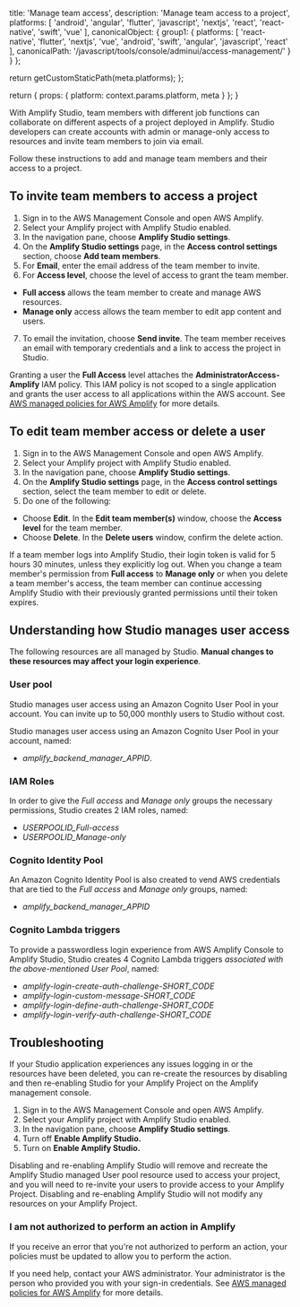                   
  title: 'Manage team access',
  description: 'Manage team access to a project',
  platforms: [
    'android',
    'angular',
    'flutter',
    'javascript',
    'nextjs',
    'react',
    'react-native',
    'swift',
    'vue'
  ],
  canonicalObject: {
    group1: {
      platforms: [
        'react-native',
        'flutter',
        'nextjs',
        'vue',
        'android',
        'swift',
        'angular',
        'javascript',
        'react'
      ],
      canonicalPath: '/javascript/tools/console/adminui/access-management/'
    }
  }
};

  return getCustomStaticPath(meta.platforms);
};

  return {
    props: {
      platform: context.params.platform,
      meta
    }
  };
}
          

With Amplify Studio, team members with different job functions can collaborate on different aspects of a project deployed in Amplify. Studio developers can create accounts with admin or manage-only access to resources and invite team members to join via email.

Follow these instructions to add and manage team members and their access to a project.

## To invite team members to access a project

1. Sign in to the AWS Management Console and open AWS Amplify.
2. Select your Amplify project with Amplify Studio enabled.
3. In the navigation pane, choose **Amplify Studio settings**.
4. On the **Amplify Studio settings** page, in the **Access control settings** section, choose **Add team members**.
5. For **Email**, enter the email address of the team member to invite.
6. For **Access level**, choose the level of access to grant the team member.
  * **Full access** allows the team member to create and manage AWS resources.
  * **Manage only** access allows the team member to edit app content and users.
7. To email the invitation, choose **Send invite**. The team member receives an email with temporary credentials and a link to access the project in Studio.

<Callout warning>

  Granting a user the **Full Access** level attaches the **AdministratorAccess-Amplify** IAM policy. This IAM policy is not scoped to a single application and grants the user access to all applications within the AWS account. See [AWS managed policies for AWS Amplify](https://docs.aws.amazon.com/amplify/latest/userguide/security-iam-awsmanpol.html) for more details.

</Callout>

## To edit team member access or delete a user
1. Sign in to the AWS Management Console and open AWS Amplify.
2. Select your Amplify project with Amplify Studio enabled.
3. In the navigation pane, choose **Amplify Studio settings**.
4. On the **Amplify Studio settings** page, in the **Access control settings** section, select the team member to edit or delete.
5. Do one of the following:
  * Choose **Edit**. In the **Edit team member(s)** window, choose the **Access level** for the team member.
  * Choose **Delete**. In the **Delete users** window, confirm the delete action.

<Callout warning>

If a team member logs into Amplify Studio, their login token is valid for 5 hours 30 minutes, unless they explicitly log out. When you change a team member's permission from **Full access** to **Manage only** or when you delete a team member's access, the team member can continue accessing Amplify Studio with their previously granted permissions until their token expires.

</Callout>

## Understanding how Studio manages user access

<Callout warning>

  The following resources are all managed by Studio. **Manual changes to these resources may affect your login experience**.

</Callout>

### User pool
Studio manages user access using an Amazon Cognito User Pool in your account. You can invite up to 50,000 monthly users to Studio without cost.

Studio manages user access using an Amazon Cognito User Pool in your account, named:
- *amplify_backend_manager_APPID*.

### IAM Roles
In order to give the *Full access* and *Manage only* groups the necessary permissions, Studio creates 2 IAM roles, named:
- *USERPOOLID_Full-access*
- *USERPOOLID_Manage-only*

### Cognito Identity Pool
An Amazon Cognito Identity Pool is also created to vend AWS credentials that are tied to the *Full access* and *Manage only* groups, named:
- *amplify_backend_manager_APPID*

### Cognito Lambda triggers
To provide a passwordless login experience from AWS Amplify Console to Amplify Studio, Studio creates 4 Cognito Lambda triggers *associated with the above-mentioned User Pool*, named:
- *amplify-login-create-auth-challenge-SHORT_CODE*
- *amplify-login-custom-message-SHORT_CODE*
- *amplify-login-define-auth-challenge-SHORT_CODE*
- *amplify-login-verify-auth-challenge-SHORT_CODE*

## Troubleshooting
If your Studio application experiences any issues logging in or the resources have been deleted, you can re-create the resources by disabling and then re-enabling Studio for your Amplify Project on the Amplify management console.

1. Sign in to the AWS Management Console and open AWS Amplify.
2. Select your Amplify project with Amplify Studio enabled.
3. In the navigation pane, choose **Amplify Studio settings**.
4. Turn off **Enable Amplify Studio.**
5. Turn on **Enable Amplify Studio.**

<Callout warning>
   Disabling and re-enabling Amplify Studio will remove and recreate the Amplify Studio managed User pool resource used to access your project, and you will need to re-invite your users to provide access to your Amplify Project. Disabling and re-enabling Amplify Studio will not modify any resources on your Amplify Project.
</Callout>

### I am not authorized to perform an action in Amplify
If you receive an error that you're not authorized to perform an action, your policies must be updated to allow you to perform the action.

If you need help, contact your AWS administrator. Your administrator is the person who provided you with your sign-in credentials. See [AWS managed policies for AWS Amplify](https://docs.aws.amazon.com/amplify/latest/userguide/security-iam-awsmanpol.html) for more details.
